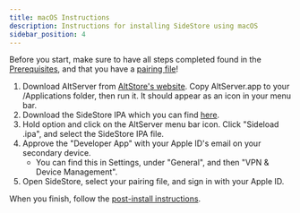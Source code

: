 ```yaml
---
title: macOS Instructions
description: Instructions for installing SideStore using macOS
sidebar_position: 4
---
```


Before you start, make sure to have all steps completed found in the [Prerequisites](prerequisites), and that you have a [pairing file](pairing-file)!

1. Download AltServer from [AltStore's website](https://cdn.altstore.io/file/altstore/altserver.zip). Copy AltServer.app to your /Applications folder, then run it. It should appear as an icon in your menu bar.
2. Download the SideStore IPA which you can find [here](https://github.com/sidestore/sidestore/releases/latest/download/sidestore.ipa).
3. Hold option and click on the AltServer menu bar icon. Click "Sideload .ipa", and select the SideStore IPA file.
4. Approve the "Developer App" with your Apple ID's email on your secondary device.
    * You can find this in Settings, under "General", and then "VPN & Device Management".
5. Open SideStore, select your pairing file, and sign in with your Apple ID.

When you finish, follow the [post-install instructions](installation/post-install).
